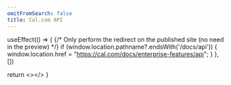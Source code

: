 ```yaml
---
omitFromSearch: false
title: Cal.com API
---
```



  useEffect(() => {
    {/* Only perform the redirect on the published site (no need in the preview) */}
    if (window.location.pathname?.endsWith('/docs/api')) {
      window.location.href = "https://cal.com/docs/enterprise-features/api";
    }
  }, [])
  
  return <></>
}

<Redirect />
